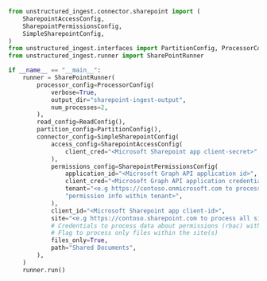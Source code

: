 ```python Python
from unstructured_ingest.connector.sharepoint import (
    SharepointAccessConfig,
    SharepointPermissionsConfig,
    SimpleSharepointConfig,
)
from unstructured_ingest.interfaces import PartitionConfig, ProcessorConfig, ReadConfig
from unstructured_ingest.runner import SharePointRunner

if __name__ == "__main__":
    runner = SharePointRunner(
        processor_config=ProcessorConfig(
            verbose=True,
            output_dir="sharepoint-ingest-output",
            num_processes=2,
        ),
        read_config=ReadConfig(),
        partition_config=PartitionConfig(),
        connector_config=SimpleSharepointConfig(
            access_config=SharepointAccessConfig(
                client_cred="<Microsoft Sharepoint app client-secret>",
            ),
            permissions_config=SharepointPermissionsConfig(
                application_id="<Microsoft Graph API application id>",
                client_cred="<Microsoft Graph API application credentials>",
                tenant="<e.g https://contoso.onmicrosoft.com to process "
                "permission info within tenant>",
            ),
            client_id="<Microsoft Sharepoint app client-id>",
            site="<e.g https://contoso.sharepoint.com to process all sites within tenant>",
            # Credentials to process data about permissions (rbac) within the tenant
            # Flag to process only files within the site(s)
            files_only=True,
            path="Shared Documents",
        ),
    )
    runner.run()
```
